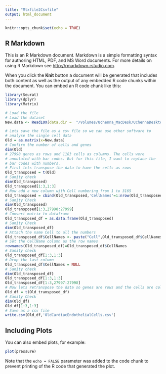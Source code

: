 ```yaml
---
title: "Mtxfile2Csvfile"
output: html_document
---
```


```r
knitr::opts_chunk$set(echo = TRUE)
```

## R Markdown

This is an R Markdown document. Markdown is a simple formatting syntax for authoring HTML, PDF, and MS Word documents. For more details on using R Markdown see <http://rmarkdown.rstudio.com>.

When you click the **Knit** button a document will be generated that includes both content as well as the output of any embedded R code chunks within the document. You can embed an R code chunk like this:

```r
library(Seurat)
library(dplyr)
library(Matrix)

# Load the file
# Load the dataset
New.data <- Read10X(data.dir =  "/Volumes/Uchenna_MacDesk/UchennaDesktop/Desktop/BarnesLab/SingleCellRNASeq/YoungCardiacOldCardiacEndothelialCells/Project_CEL171114AB_Data/Old/filtered_gene_bc_matrices/mm10")

# Lets save the file as a csv file so we can use other software to
# analyse the single cell data
Old = as.matrix(x=New.data)
# Confirm the number of cells and genes
dim(Old)
# 27998 genes as rows and 1183 cells as columns. The cells were
# annotated with bar codes. But for this file, I want to replace the
# bar codes with numbers.
# First lets transpose the data to have the cells as rows
Old_transposed = t(Old)
# Sanity check
dim(Old_transposed)
Old_transposed[1:3,1:3]
# Now add a new column with Cell numbering from 1 to 3165
Old_transposed = cbind(Old_transposed,'CellNames'=1:nrow(Old_transposed))
# Sanity Check
dim(Old_transposed)
Old_transposed[1:3,27998:27999]
# Convert matrix to dataframe
Old_transposed_df = as.data.frame(Old_transposed)
# Sanity Check
dim(Old_transposed_df)
# Attach the name Cell to all the numbers
Old_transposed_df$CellNames <- paste("Cell",Old_transposed_df$CellNames, sep="_")
# Set the CellName column as the row names
rownames(Old_transposed_df)=Old_transposed_df$CellNames
# Sanity check
Old_transposed_df[1:3,1:3]
# Drop the last column 
Old_transposed_df$CellNames = NULL
# Sanity check
dim(Old_transposed_df)
Old_transposed_df[1:3,1:3]
Old_transposed_df[1:3,27997:27998]
# Now lets retranspose the data so genes are rows and the cells are columns
Old_df = t(Old_transposed_df)
# Sanity Check
dim(Old_df)
Old_df[1:3,1:3]
# Save as a csv file 
write.csv(Old_df,'OldCardiacEndothelialCells.csv')
```

## Including Plots

You can also embed plots, for example:

```r
plot(pressure)
```

Note that the `echo = FALSE` parameter was added to the code chunk to prevent printing of the R code that generated the plot.
